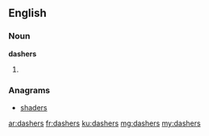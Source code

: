 ==English==

===Noun===
'''dashers'''

# {{plural of|dasher}}

===Anagrams===
* [[shaders#English|shaders]]

[[ar:dashers]]
[[fr:dashers]]
[[ku:dashers]]
[[mg:dashers]]
[[my:dashers]]